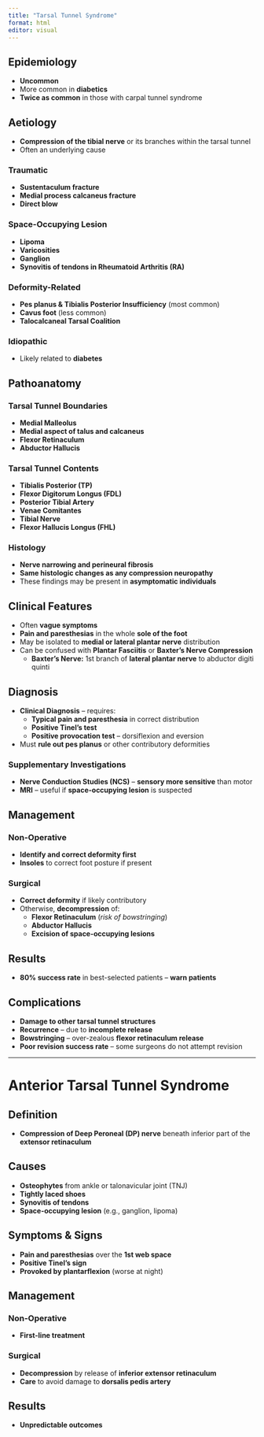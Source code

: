 ```yaml
---
title: "Tarsal Tunnel Syndrome"
format: html
editor: visual
---
```


## Epidemiology  
- **Uncommon**  
- More common in **diabetics**  
- **Twice as common** in those with carpal tunnel syndrome  

## Aetiology  
- **Compression of the tibial nerve** or its branches within the tarsal tunnel  
- Often an underlying cause  

### Traumatic  
- **Sustentaculum fracture**  
- **Medial process calcaneus fracture**  
- **Direct blow**  

### Space-Occupying Lesion  
- **Lipoma**  
- **Varicosities**  
- **Ganglion**  
- **Synovitis of tendons in Rheumatoid Arthritis (RA)**  

### Deformity-Related  
- **Pes planus & Tibialis Posterior Insufficiency** (most common)  
- **Cavus foot** (less common)  
- **Talocalcaneal Tarsal Coalition**  

### Idiopathic  
- Likely related to **diabetes**  

## Pathoanatomy  

### Tarsal Tunnel Boundaries  
- **Medial Malleolus**  
- **Medial aspect of talus and calcaneus**  
- **Flexor Retinaculum**  
- **Abductor Hallucis**  

### Tarsal Tunnel Contents  
- **Tibialis Posterior (TP)**  
- **Flexor Digitorum Longus (FDL)**  
- **Posterior Tibial Artery**  
- **Venae Comitantes**  
- **Tibial Nerve**  
- **Flexor Hallucis Longus (FHL)**  

### Histology  
- **Nerve narrowing and perineural fibrosis**  
- **Same histologic changes as any compression neuropathy**  
- These findings may be present in **asymptomatic individuals**  

## Clinical Features  
- Often **vague symptoms**  
- **Pain and paresthesias** in the whole **sole of the foot**  
- May be isolated to **medial or lateral plantar nerve** distribution  
- Can be confused with **Plantar Fasciitis** or **Baxter’s Nerve Compression**  
  - **Baxter's Nerve:** 1st branch of **lateral plantar nerve** to abductor digiti quinti  

## Diagnosis  
- **Clinical Diagnosis** – requires:  
  - **Typical pain and paresthesia** in correct distribution  
  - **Positive Tinel’s test**  
  - **Positive provocation test** – dorsiflexion and eversion  
- Must **rule out pes planus** or other contributory deformities  

### Supplementary Investigations  
- **Nerve Conduction Studies (NCS)** – **sensory more sensitive** than motor  
- **MRI** – useful if **space-occupying lesion** is suspected  

## Management  

### Non-Operative  
- **Identify and correct deformity first**  
- **Insoles** to correct foot posture if present  

### Surgical  
- **Correct deformity** if likely contributory  
- Otherwise, **decompression** of:  
  - **Flexor Retinaculum** (*risk of bowstringing*)  
  - **Abductor Hallucis**  
  - **Excision of space-occupying lesions**  

## Results  
- **80% success rate** in best-selected patients – **warn patients**  

## Complications  
- **Damage to other tarsal tunnel structures**  
- **Recurrence** – due to **incomplete release**  
- **Bowstringing** – over-zealous **flexor retinaculum release**  
- **Poor revision success rate** – some surgeons do not attempt revision  

---

# Anterior Tarsal Tunnel Syndrome  

## Definition  
- **Compression of Deep Peroneal (DP) nerve** beneath inferior part of the **extensor retinaculum**  

## Causes  
- **Osteophytes** from ankle or talonavicular joint (TNJ)  
- **Tightly laced shoes**  
- **Synovitis of tendons**  
- **Space-occupying lesion** (e.g., ganglion, lipoma)  

## Symptoms & Signs  
- **Pain and paresthesias** over the **1st web space**  
- **Positive Tinel’s sign**  
- **Provoked by plantarflexion** (worse at night)  

## Management  

### Non-Operative  
- **First-line treatment**  

### Surgical  
- **Decompression** by release of **inferior extensor retinaculum**  
- **Care** to avoid damage to **dorsalis pedis artery**  

## Results  
- **Unpredictable outcomes**
